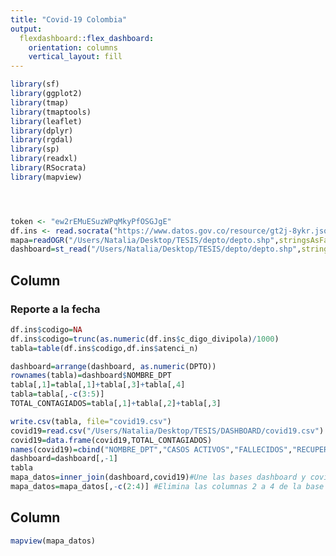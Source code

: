 ---
title: "Covid-19 Colombia"
output: 
  flexdashboard::flex_dashboard:
    orientation: columns
    vertical_layout: fill
---
```{r setup, include=FALSE}
library(sf)
library(ggplot2)
library(tmap)
library(tmaptools)
library(leaflet)
library(dplyr)
library(rgdal)
library(sp)
library(readxl)
library(RSocrata)
library(mapview)




token <- "ew2rEMuESuzWPqMkyPfOSGJgE"
df.ins <- read.socrata("https://www.datos.gov.co/resource/gt2j-8ykr.json", app_token = token)
mapa=readOGR("/Users/Natalia/Desktop/TESIS/depto/depto.shp",stringsAsFactors=FALSE)
dashboard=st_read("/Users/Natalia/Desktop/TESIS/depto/depto.shp",stringsAsFactors=FALSE)

```
Column {data-width=600}
-----------------------------------------------------------------------

### Reporte a la fecha
```{r}
df.ins$codigo=NA
df.ins$codigo=trunc(as.numeric(df.ins$c_digo_divipola)/1000)
tabla=table(df.ins$codigo,df.ins$atenci_n)

dashboard=arrange(dashboard, as.numeric(DPTO))
rownames(tabla)=dashboard$NOMBRE_DPT
tabla[,1]=tabla[,1]+tabla[,3]+tabla[,4]
tabla=tabla[,-c(3:5)]
TOTAL_CONTAGIADOS=tabla[,1]+tabla[,2]+tabla[,3]

write.csv(tabla, file="covid19.csv")
covid19=read.csv("/Users/Natalia/Desktop/TESIS/DASHBOARD/covid19.csv")
covid19=data.frame(covid19,TOTAL_CONTAGIADOS)
names(covid19)=cbind("NOMBRE_DPT","CASOS ACTIVOS","FALLECIDOS","RECUPERADOS","TOTAL CONTAGIADOS")
dashboard=dashboard[,-1]
tabla
mapa_datos=inner_join(dashboard,covid19)#Une las bases dashboard y covid 19.
mapa_datos=mapa_datos[,-c(2:4)] #Elimina las columnas 2 a 4 de la base creada anteriormente.

```

Column {data-width=450} 
-----------------------------------------------------------------------
```{r}
mapview(mapa_datos)

```